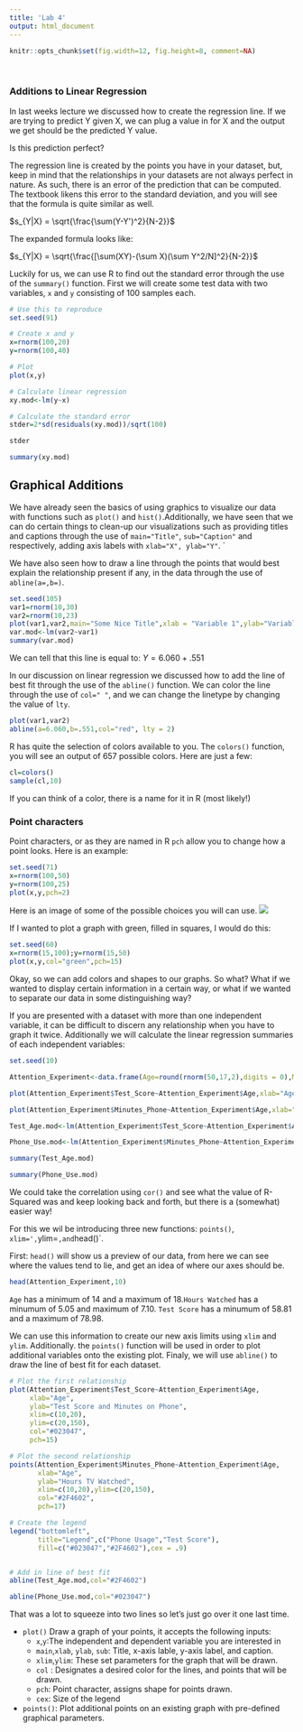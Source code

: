 ---
title: 'Lab 4'
output: html_document
---

```{r global_options,echo=FALSE}
knitr::opts_chunk$set(fig.width=12, fig.height=8, comment=NA)
```
<br>

### Additions to Linear Regression

In last weeks lecture we discussed how to create the regression line. If we are trying to predict Y given X, we can plug a value in for X and the output we get should be the predicted Y value. 

Is this prediction perfect?

The regression line is created by the points you have in your dataset, but, keep in mind that the relationships in your datasets are not always perfect in nature. As such, there is an error of the prediction that can be computed. The textbook likens this error to the standard deviation, and you will see that the formula is quite similar as well. 


$s_{Y|X} = \sqrt{\frac{\sum(Y-Y')^2}{N-2}}$

The expanded formula looks like: 

$s_{Y|X} = \sqrt{\frac{[\sum(XY)-(\sum X)(\sum Y^2/N]^2}{N-2}}$

Luckily for us, we can use R to find out the standard error through the use of the `summary()` function. First we will create some test data with two variables, `x` and `y` consisting of 100 samples each. 

```{r}
# Use this to reproduce
set.seed(91)

# Create x and y
x=rnorm(100,20)
y=rnorm(100,40)

# Plot
plot(x,y)

# Calculate linear regression
xy.mod<-lm(y~x)

# Calculate the standard error
stder=2*sd(residuals(xy.mod))/sqrt(100)

stder

summary(xy.mod)
```


## Graphical Additions

We have already seen the basics of using graphics to visualize our data with functions such as `plot()` and `hist()`.Additionally, we have seen that we can do certain things to clean-up our visualizations such as providing titles and captions through the use of `main="Title"`, `sub="Caption"` and respectively, adding axis labels with `xlab="X", ylab="Y"`. `

We have also seen how to draw a line through the points that would best explain the relationship present if any, in the data through the use of `abline(a=,b=)`. 

```{r}
set.seed(105)
var1=rnorm(10,30)
var2=rnorm(10,23)
plot(var1,var2,main="Some Nice Title",xlab = "Variable 1",ylab="Variable 2", sub="r = .64 " )
var.mod<-lm(var2~var1)
summary(var.mod)
```
We can tell that this line is equal to:
$Y= 6.060 + .551$

In our discussion on linear regression we discussed how to add the line of best fit through the use of the `abline()` function.  We can color the line through the use of `col=" "`, and we can change the linetype by changing the value of `lty`. 

```{r}
plot(var1,var2)
abline(a=6.060,b=.551,col="red", lty = 2)

```

R has quite the selection of colors available to you. The `colors()` function, you will see an output of 657 possible colors. Here are just a few:



```{r, echo=TRUE}
cl=colors()
sample(cl,10)
```
If you can think of a color, there is a name for it in R (most likely!)

### Point characters

Point characters, or as they are named in R `pch` allow you to change how a point looks. Here is an example:

```{r}
set.seed(71)
x=rnorm(100,50)
y=rnorm(100,25)
plot(x,y,pch=2)
```
Here is an image of some of the possible choices you will can use. 
![](images/points.png)

If I wanted to plot a graph with green, filled in squares, I would do this:
```{r}
set.seed(60)
x=rnorm(15,100);y=rnorm(15,50)
plot(x,y,col="green",pch=15)
```

Okay, so we can add colors and shapes to our graphs. So what? What if we wanted to display certain information in a certain way, or what if we wanted to separate our data in some distinguishing way?

If you are presented with a dataset with more than one independent variable, it can be difficult to discern any relationship when you have to graph it twice. Additionally we will calculate the linear regression summaries of each independent variables:

```{r}
set.seed(10)

Attention_Experiment<-data.frame(Age=round(rnorm(50,17,2),digits = 0),Minutes_Phone=round(rnorm(50,120,5),digits=2),Test_Score=round(rnorm(50,80,10),digits=2))

plot(Attention_Experiment$Test_Score~Attention_Experiment$Age,xlab="Age",ylab="Test Score")

plot(Attention_Experiment$Minutes_Phone~Attention_Experiment$Age,xlab="Age",ylab="Hours TV Watched")

Test_Age.mod<-lm(Attention_Experiment$Test_Score~Attention_Experiment$Age)

Phone_Use.mod<-lm(Attention_Experiment$Minutes_Phone~Attention_Experiment$Age)

summary(Test_Age.mod)

summary(Phone_Use.mod)
```
We could take the correlation using `cor()` and see what the value of R-Squared was and keep looking back and forth, but there is a (somewhat) easier way!

For this we wil be introducing three new functions: `points()`, `xlim=', `ylim=`,and `head()`. 

First: `head()` will show us a preview of our data, from here we can see where the values tend to lie, and get an idea of where our axes should be. 

```{r}
head(Attention_Experiment,10)
```
`Age` has a minimum of 14 and a maximum of 18.`Hours Watched` has a minumum of 5.05 and maximum of 7.10. `Test Score` has a minumum of 58.81 and a maximum of 78.98.

We can use this information to create our new axis limits using `xlim` and `ylim`. Additionally. the `points()` function will be used in order to plot additional variables onto the existing plot. Finaly, we will use `abline()` to draw the line of best fit for each dataset. 

```{r}
# Plot the first relationship
plot(Attention_Experiment$Test_Score~Attention_Experiment$Age,
     xlab="Age",
     ylab="Test Score and Minutes on Phone",
     xlim=c(10,20),
     ylim=c(20,150),
     col="#023047",
     pch=15)

# Plot the second relationship
points(Attention_Experiment$Minutes_Phone~Attention_Experiment$Age,
       xlab="Age",
       ylab="Hours TV Watched",
       xlim=c(10,20),ylim=c(20,150),
       col="#2F4602",
       pch=17)

# Create the legend
legend("bottomleft",
       title="Legend",c("Phone Usage","Test Score"),
       fill=c("#023047","#2F4602"),cex = .9)


# Add in line of best fit
abline(Test_Age.mod,col="#2F4602")

abline(Phone_Use.mod,col="#023047")
```
That was a lot to squeeze into two lines so let's just go over it one last time.

- `plot()` Draw a graph of your points, it accepts the following inputs:
  - `x`,`y`:The independent and dependent variable you are interested in
  - `main`,`xlab`, `ylab`, `sub`: Title, x-axis lable, y-axis label, and caption. 
  - `xlim`,`ylim`: These set parameters for the graph that will be drawn.
  - `col` : Designates a desired color for the lines, and points that will be drawn. 
  - `pch`: Point character, assigns shape for points drawn.
  - `cex`: Size of the legend
- `points()`: Plot additional points on an existing graph with pre-defined graphical parameters.























